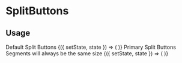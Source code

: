

<Meta title="Components|Buttons|SplitButton" />

# SplitButtons

## Usage

<Story name="SplitButtons">
  <div>
    <Text underlined>Default Split Buttons</Text>
    <StoryHelpers.StateContainer initialState={0}>
      {({ setState, state }) => (
        <Split
          labels={["Brown", "Chicken", "BrownCow"]}
          selectedIndex={state}
          onChange={setState}
        />
      )}
    </StoryHelpers.StateContainer>
    <StoryHelpers.Margin />
    <StoryHelpers.Text underlined>Primary Split Buttons</StoryHelpers.Text>
    <StoryHelpers.Text italicize>
      Segments will always be the same size
    </StoryHelpers.Text>
    <StoryHelpers.StateContainer initialState={1}>
      {({ setState, state }) => (
        <Split.Primary
          labels={["Collections", "Search", "Select an item at random"]}
          selectedIndex={state}
          onChange={setState}
        />
      )}
    </StoryHelpers.StateContainer>
  </div>
</Story>

<Props of={Split} />
